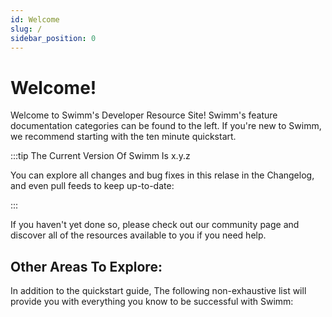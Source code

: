 ```yaml
---
id: Welcome
slug: /
sidebar_position: 0
---
```


# Welcome!

Welcome to Swimm's Developer Resource Site! Swimm's feature documentation categories can be found to the
left. If you're new to Swimm, we recommend starting with <Link to='/docs/quickstart'>the ten minute quickstart</Link>.

:::tip The Current Version Of Swimm Is x.y.z

You can explore all changes and bug fixes in this relase in the <Link to="/blog">Changelog</Link>,
and even pull feeds to keep up-to-date:

<FeedSelector />

:::

If you haven't yet done so, please check out our <Link to="/community">community page</Link> and discover all of
the resources available to you if you need help. 

## Other Areas To Explore:

In addition to the <Link to="/docs/quickstart">quickstart guide</Link>, The following non-exhaustive list will 
provide you with everything you know to be successful with Swimm:

<HomepageFeatures />